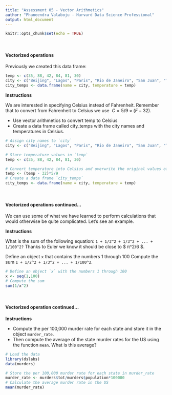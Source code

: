 ```yaml
---
title: "Assessment 05 - Vector Arithmetics"
author: "Phaneendra Valaboju - Harvard Data Science Professional"
output: html_document
---
```


```r
knitr::opts_chunk$set(echo = TRUE)
```
<br/>

#### **Vectorized operations**

Previously we created this data frame:

```r
temp <- c(35, 88, 42, 84, 81, 30)
city <- c("Beijing", "Lagos", "Paris", "Rio de Janeiro", "San Juan", "Toronto")
city_temps <- data.frame(name = city, temperature = temp)
```
**Instructions**

We are interested in specifying Celsius instead of Fahrenheit. Remember that to convert from Fahrenheit to Celsius we use $\ C=5/9×(F−32)$.

- Use vector arithmetics to convert temp to Celsius
- Create a data frame called city_temps with the city names and temperatures in Celsius.

```r
# Assign city names to `city` 
city <- c("Beijing", "Lagos", "Paris", "Rio de Janeiro", "San Juan", "Toronto")

# Store temperature values in `temp`
temp <- c(35, 88, 42, 84, 81, 30)

# Convert temperature into Celsius and overwrite the original values of 'temp' with these Celsius values
temp <- (temp - 32)*5/9
# Create a data frame `city_temps` 
city_temps <- data.frame(name = city, temperature = temp)
```

<br/>

#### **Vectorized operations continued...**

We can use some of what we have learned to perform calculations that would otherwise be quite complicated. Let's see an example.

**Instructions**

What is the sum of the following equation: ```1 + 1/2^2 + 1/3^2 + ... + 1/100^2?``` Thanks to Euler we know it should be close to $\ π^2/6 $.

Define an object ```x``` that contains the numbers 1 through 100
Compute the sum ```1 + 1/2^2 + 1/3^2 + ... + 1/100^2```.

```r
# Define an object `x` with the numbers 1 through 100
x <- seq(1,100)
# Compute the sum 
sum(1/x^2)
```

<br/>

#### **Vectorized operation continued...**

**Instructions**

- Compute the per 100,000 murder rate for each state and store it in the object ```murder_rate```.
- Then compute the average of the state murder rates for the US using the function ```mean```. What is this average?

```r
# Load the data
library(dslabs)
data(murders)

# Store the per 100,000 murder rate for each state in murder_rate
murder_rate <- murders$tot/murders$population*100000
# Calculate the average murder rate in the US 
mean(murder_rate)
```